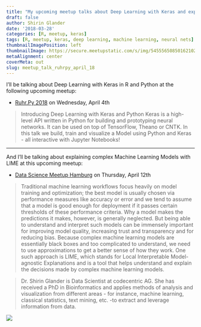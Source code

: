 ```yaml
---
title: "My upcoming meetup talks about Deep Learning with Keras and explaining complex Machine Learning Models with LIME"
draft: false
author: Shirin Glander
date: '2018-03-28'
categories: [R, meetup, keras]
tags: [R, meetup, keras, deep learning, machine learning, neural nets]
thumbnailImagePosition: left
thumbnailImage: https://secure.meetupstatic.com/s/img/5455565085016210254/logo/svg/logo--script.svg
metaAlignment: center
coverMeta: out
slug: meetup_talk_ruhrpy_april_18
---
```


I'll be talking about Deep Learning with Keras in R and Python at the following upcoming meetup:

- [Ruhr.Py 2018](https://www.meetup.com/Ruhr-py/events/248093628/) on Wednesday, April 4th

> Introducing Deep Learning with Keras and Python
Keras is a high-level API written in Python for building and prototyping neural networks. It can be used on top of TensorFlow, Theano or CNTK. In this talk we build, train and visualize a Model using Python and Keras - all interactive with Jupyter Notebooks!

---

And I'll be talking about explaining complex Machine Learning Models with LIME at this upcoming meetup:

- [Data Science Meetup Hamburg](https://www.meetup.com/Hamburg-Data-Science-Meetup/events/244145443/) on Thursday, April 12th

> Traditional machine learning workflows focus heavily on model training and optimization; the best model is usually chosen via performance measures like accuracy or error and we tend to assume that a model is good enough for deployment if it passes certain thresholds of these performance criteria. Why a model makes the predictions it makes, however, is generally neglected. But being able to understand and interpret such models can be immensely important for improving model quality, increasing trust and transparency and for reducing bias. Because complex machine learning models are essentially black boxes and too complicated to understand, we need to use approximations to get a better sense of how they work. One such approach is LIME, which stands for Local Interpretable Model-agnostic Explanations and is a tool that helps understand and explain the decisions made by complex machine learning models.

> Dr. Shirin Glander is Data Scientist at codecentric AG. She has received a PhD in Bioinformatics and applies methods of analysis and visualization from different areas - for instance, machine learning, classical statistics, text mining, etc. -to extract and leverage information from data.

![](https://secure.meetupstatic.com/s/img/5455565085016210254/logo/svg/logo--script.svg)